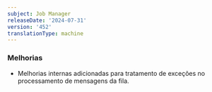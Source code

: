 ```yaml
---
subject: Job Manager
releaseDate: '2024-07-31'
version: '452'
translationType: machine
---
```


### Melhorias

* Melhorias internas adicionadas para tratamento de exceções no processamento de mensagens da fila.